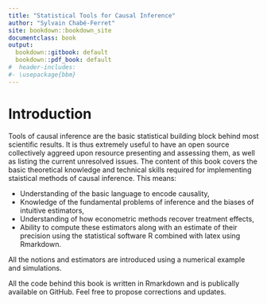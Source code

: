 ```yaml
---
title: "Statistical Tools for Causal Inference"
author: "Sylvain Chabé-Ferret"
site: bookdown::bookdown_site
documentclass: book
output:
  bookdown::gitbook: default
  bookdown::pdf_book: default
#  header-includes:
#- \usepackage{bbm}
---
```


# Introduction

Tools of causal inference are the basic statistical building block behind most scientific results.
It is thus extremely useful to have an open source collectively aggreed upon resource presenting and assessing them, as well as listing the current unresolved issues.
The content of this book covers the basic theoretical knowledge and technical skills required for implementing staistical methods of causal inference.
This means:

* Understanding of the basic language to encode causality,
* Knowledge of the fundamental problems of inference and the biases of intuitive estimators,
* Understanding of how econometric methods recover treatment effects,
* Ability to compute these estimators along with an estimate of their precision using the statistical software R combined with latex using Rmarkdown.

All the notions and estimators are introduced using a numerical example and simulations. 

All the code behind this book is written in Rmarkdown and is publically available on GitHub. 
Feel free to propose corrections and updates.

